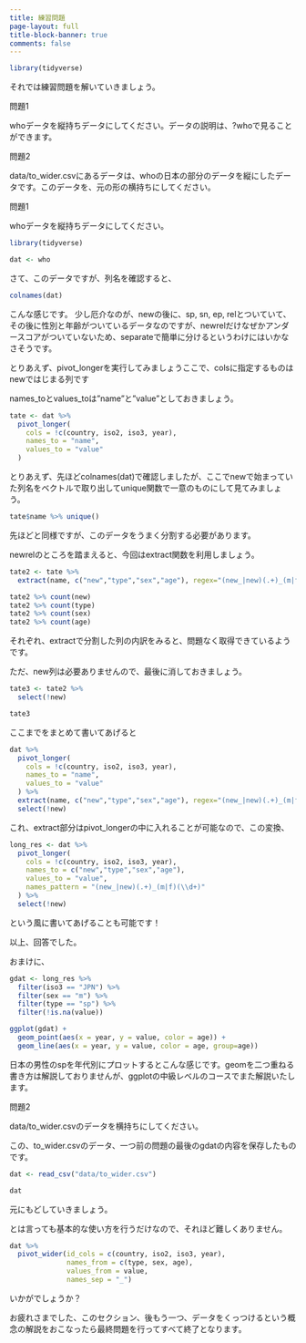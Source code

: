 ```yaml
---
title: 練習問題
page-layout: full
title-block-banner: true
comments: false
---
```



```r
library(tidyverse)
```

それでは練習問題を解いていきましょう。

問題1 

whoデータを縦持ちデータにしてください。データの説明は、?whoで見ることができます。

問題2 

data/to_wider.csvにあるデータは、whoの日本の部分のデータを縦にしたデータです。このデータを、元の形の横持ちにしてください。








問題1 

whoデータを縦持ちデータにしてください。

```r
library(tidyverse)

dat <- who
```

さて、このデータですが、列名を確認すると、

```r
colnames(dat)
```

こんな感じです。
少し厄介なのが、newの後に、sp, sn, ep, relとついていて、その後に性別と年齢がついているデータなのですが、newrelだけなぜかアンダースコアがついていないため、separateで簡単に分けるというわけにはいかなさそうです。

とりあえず、pivot_longerを実行してみましょうここで、colsに指定するものはnewではじまる列です

names_toとvalues_toは"name"と"value"としておきましょう。

```r
tate <- dat %>% 
  pivot_longer(
    cols = !c(country, iso2, iso3, year),
    names_to = "name",
    values_to = "value"
  )
```

とりあえず、先ほどcolnames(dat)で確認しましたが、ここでnewで始まっていた列名をベクトルで取り出してunique関数で一意のものにして見てみましょう。

```r
tate$name %>% unique()
```

先ほどと同様ですが、このデータをうまく分割する必要があります。

newrelのところを踏まえると、今回はextract関数を利用しましょう。

```r
tate2 <- tate %>% 
  extract(name, c("new","type","sex","age"), regex="(new_|new)(.+)_(m|f)(\\d+)")

tate2 %>% count(new)
tate2 %>% count(type)
tate2 %>% count(sex)
tate2 %>% count(age)
```

それぞれ、extractで分割した列の内訳をみると、問題なく取得できているようです。

ただ、new列は必要ありませんので、最後に消しておきましょう。

```r
tate3 <- tate2 %>% 
  select(!new)

tate3
```

ここまでをまとめて書いてあげると

```r
dat %>% 
  pivot_longer(
    cols = !c(country, iso2, iso3, year),
    names_to = "name",
    values_to = "value"
  ) %>%
  extract(name, c("new","type","sex","age"), regex="(new_|new)(.+)_(m|f)(\\d+)") %>% 
  select(!new)
```

これ、extract部分はpivot_longerの中に入れることが可能なので、この変換、

```r
long_res <- dat %>% 
  pivot_longer(
    cols = !c(country, iso2, iso3, year),
    names_to = c("new","type","sex","age"),
    values_to = "value",
    names_pattern = "(new_|new)(.+)_(m|f)(\\d+)"
  ) %>% 
  select(!new)
```

という風に書いてあげることも可能です！

以上、回答でした。

おまけに、

```r
gdat <- long_res %>% 
  filter(iso3 == "JPN") %>% 
  filter(sex == "m") %>% 
  filter(type == "sp") %>% 
  filter(!is.na(value))

ggplot(gdat) +
  geom_point(aes(x = year, y = value, color = age)) +
  geom_line(aes(x = year, y = value, color = age, group=age))
```

日本の男性のspを年代別にプロットするとこんな感じです。geomを二つ重ねる書き方は解説しておりませんが、ggplotの中級レベルのコースでまた解説いたします。

問題2 

data/to_wider.csvのデータを横持ちにしてください。

この、to_wider.csvのデータ、一つ前の問題の最後のgdatの内容を保存したものです。

```r
dat <- read_csv("data/to_wider.csv")

dat
```

元にもどしていきましょう。

とは言っても基本的な使い方を行うだけなので、それほど難しくありません。

```r
dat %>% 
  pivot_wider(id_cols = c(country, iso2, iso3, year),
              names_from = c(type, sex, age),
              values_from = value,
              names_sep = "_")
```

いかがでしょうか？

お疲れさまでした、このセクション、後もう一つ、データをくっつけるという概念の解説をおこなったら最終問題を行ってすべて終了となります。

